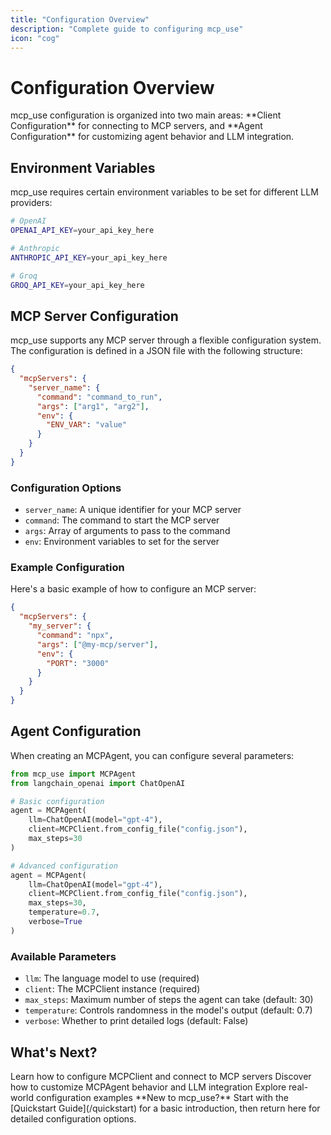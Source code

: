 ```yaml
---
title: "Configuration Overview"
description: "Complete guide to configuring mcp_use"
icon: "cog"
---
```


# Configuration Overview

<Info>
mcp_use configuration is organized into two main areas: **Client Configuration** for connecting to MCP servers, and **Agent Configuration** for customizing agent behavior and LLM integration.
</Info>

## Environment Variables

mcp_use requires certain environment variables to be set for different LLM providers:

```bash
# OpenAI
OPENAI_API_KEY=your_api_key_here

# Anthropic
ANTHROPIC_API_KEY=your_api_key_here

# Groq
GROQ_API_KEY=your_api_key_here
```

## MCP Server Configuration

mcp_use supports any MCP server through a flexible configuration system. The configuration is defined in a JSON file with the following structure:

```json
{
  "mcpServers": {
    "server_name": {
      "command": "command_to_run",
      "args": ["arg1", "arg2"],
      "env": {
        "ENV_VAR": "value"
      }
    }
  }
}
```

### Configuration Options

- `server_name`: A unique identifier for your MCP server
- `command`: The command to start the MCP server
- `args`: Array of arguments to pass to the command
- `env`: Environment variables to set for the server

### Example Configuration

Here's a basic example of how to configure an MCP server:

```json
{
  "mcpServers": {
    "my_server": {
      "command": "npx",
      "args": ["@my-mcp/server"],
      "env": {
        "PORT": "3000"
      }
    }
  }
}
```

## Agent Configuration

When creating an MCPAgent, you can configure several parameters:

```python
from mcp_use import MCPAgent
from langchain_openai import ChatOpenAI

# Basic configuration
agent = MCPAgent(
    llm=ChatOpenAI(model="gpt-4"),
    client=MCPClient.from_config_file("config.json"),
    max_steps=30
)

# Advanced configuration
agent = MCPAgent(
    llm=ChatOpenAI(model="gpt-4"),
    client=MCPClient.from_config_file("config.json"),
    max_steps=30,
    temperature=0.7,
    verbose=True
)
```

### Available Parameters

- `llm`: The language model to use (required)
- `client`: The MCPClient instance (required)
- `max_steps`: Maximum number of steps the agent can take (default: 30)
- `temperature`: Controls randomness in the model's output (default: 0.7)
- `verbose`: Whether to print detailed logs (default: False)

## What's Next?

<CardGroup cols={3}>
  <Card title="Client Configuration" icon="server" href="/essentials/client-configuration">
    Learn how to configure MCPClient and connect to MCP servers
  </Card>
  <Card title="Agent Configuration" icon="brain" href="/essentials/agent-configuration">
    Discover how to customize MCPAgent behavior and LLM integration
  </Card>
  <Card title="Examples" icon="code" href="https://github.com/mcp-use/mcp-use/tree/main/examples">
    Explore real-world configuration examples
  </Card>
</CardGroup>

<Tip>
**New to mcp_use?** Start with the [Quickstart Guide](/quickstart) for a basic introduction, then return here for detailed configuration options.
</Tip>
